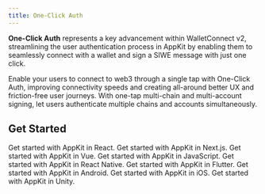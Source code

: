 ```yaml
---
title: One-Click Auth
---
```


**One-Click Auth** represents a key advancement within WalletConnect v2, streamlining the user authentication process in AppKit by enabling them to seamlessly connect with a wallet and sign a SIWE message with just one click.

Enable your users to connect to web3 through a single tap with One-Click Auth, improving connectivity speeds and creating all-around better UX and friction-free user journeys. With one-tap multi-chain and multi-account signing, let users authenticate multiple chains and accounts simultaneously.

## Get Started

<CardGroup cols={2}>
  <Card title="React" icon="react" href="/appkit/react/core/siwe">
    Get started with AppKit in React.
  </Card>

<Card title="Next.js" icon="square-n" href="/appkit/next/core/siwe">
  Get started with AppKit in Next.js.
</Card>

<Card title="Vue" icon="vuejs" href="/appkit/vue/core/siwe">
  Get started with AppKit in Vue.
</Card>

<Card title="JavaScript" icon="js" href="/appkit/javascript/core/siwe">
  Get started with AppKit in JavaScript.
</Card>

<Card title="React Native" icon="react" href="/appkit/react-native/core/siwe">
  Get started with AppKit in React Native.
</Card>

<Card title="Flutter" icon="flutter" href="/appkit/flutter/core/siwe">
  Get started with AppKit in Flutter.
</Card>

<Card title="Android" icon="android" href="/appkit/android/core/one-click-auth">
  Get started with AppKit in Android.
</Card>

<Card title="iOS" icon="apple" href="/appkit/ios/core/one-click-auth">
  Get started with AppKit in iOS.
</Card>

  <Card title="Unity" icon="unity" href="/appkit/unity/core/siwe">
    Get started with AppKit in Unity.
  </Card>
</CardGroup>

<br />

<Card
  title="Try Demo"
  href="https://appkit-lab.reown.com/library/wagmi-siwe/"
/>
